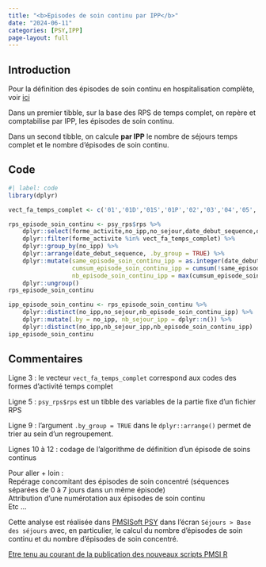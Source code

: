 ```yaml
---
title: "<b>Episodes de soin continu par IPP</b>"
date: "2024-06-11"
categories: [PSY,IPP]
page-layout: full
---
```


## Introduction  

Pour la définition des épisodes de soin continu en hospitalisation complète, voir [ici](https://www.scansante.fr/sites/default/files/content/376/notice_rme_psy_hospitalisations_longues_en_psychiatrie.pdf){target="_blank"}  

Dans un premier tibble, sur la base des RPS de temps complet, on repère et comptabilise par IPP, les épisodes de soin continu.  

Dans un second tibble, on calcule **par IPP** le nombre de séjours temps complet et le nombre d'épisodes de soin continu.  

## Code  

```r
#| label: code
library(dplyr)

vect_fa_temps_complet <- c('01','01D','01S','01P','02','03','04','05','06','07')

rps_episode_soin_continu <- psy_rps$rps %>% 
    dplyr::select(forme_activite,no_ipp,no_sejour,date_debut_sequence,date_fin_sequence,nb_jours_presence) %>% 
    dplyr::filter(forme_activite %in% vect_fa_temps_complet) %>% 
    dplyr::group_by(no_ipp) %>% 
    dplyr::arrange(date_debut_sequence, .by_group = TRUE) %>% 
    dplyr::mutate(same_episode_soin_continu_ipp = as.integer(date_debut_sequence-dplyr::lag(date_fin_sequence, default = date_debut_sequence[1])) <= 1L,
                  cumsum_episode_soin_continu_ipp = cumsum(!same_episode_soin_continu_ipp)+1L,
                  nb_episode_soin_continu_ipp = max(cumsum_episode_soin_continu_ipp)) %>% 
    dplyr::ungroup()
rps_episode_soin_continu

ipp_episode_soin_continu <- rps_episode_soin_continu %>% 
    dplyr::distinct(no_ipp,no_sejour,nb_episode_soin_continu_ipp) %>% 
    dplyr::mutate(.by = no_ipp, nb_sejour_ipp = dplyr::n()) %>% 
    dplyr::distinct(no_ipp,nb_sejour_ipp,nb_episode_soin_continu_ipp)
ipp_episode_soin_continu

```

## Commentaires  

Ligne 3 : le vecteur `vect_fa_temps_complet` correspond aux codes des formes d'activité temps complet  

Ligne 5 : `psy_rps$rps` est un tibble des variables de la partie fixe d'un fichier RPS  

Ligne 9 : l'argument `.by_group = TRUE` dans le `dplyr::arrange()` permet de trier au sein d'un regroupement.  

Lignes 10 à 12 : codage de l'algorithme de définition d'un épisode de soins continus  

Pour aller + loin :  
Repérage concomitant des épisodes de soin concentré (séquences séparées de 0 à 7 jours dans un même épisode)  
Attribution d'une numérotation aux épisodes de soin continu  
Etc ...

Cette analyse est réalisée dans [PMSISoft PSY](https://www.pmsisoft.com/acces_pmsisoft_psy){target="_blank"} dans l'écran `Séjours > Base des séjours` avec, en particulier, le calcul du nombre d'épisodes de soin continu et du nombre d'épisodes de soin concentré.  

[Etre tenu au courant de la publication des nouveaux scripts PMSI R](http://www.lespmsi.com/scripts-pmsi-r/){target="_blank"}  
